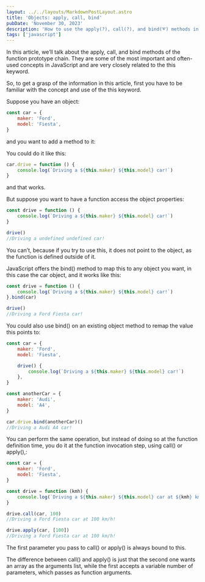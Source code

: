 ```yaml
---
layout: ../../layouts/MarkdownPostLayout.astro
title: 'Objects: apply, call, bind'
pubDate: 'November 30, 2023'
description: 'How to use the apply(?), call(?), and bind(➰) methods in JavaScript'
tags: ['javascript']
---
```


In this article, we’ll talk about the apply, call, and bind methods of the function prototype chain. They are some of the most important and often-used concepts in JavaScript and are very closely related to the this keyword.

So, to get a grasp of the information in this article, first you have to be familiar with the concept and use of the this keyword.

Suppose you have an object:

```js
const car = {
	maker: 'Ford',
	model: 'Fiesta',
}
```

and you want to add a method to it:

You could do it like this:

```js
car.drive = function () {
	console.log(`Driving a ${this.maker} ${this.model} car!`)
}
```

and that works.

But suppose you want to have a function access the object properties:

```js
const drive = function () {
	console.log(`Driving a ${this.maker} ${this.model} car!`)
}

drive()
//Driving a undefined undefined car!
```

You can’t, because if you try to use this, it does not point to the object, as the function is defined outside of it.

JavaScript offers the bind() method to map this to any object you want, in this case the car object, and it works like this:

```js
const drive = function () {
	console.log(`Driving a ${this.maker} ${this.model} car!`)
}.bind(car)

drive()
//Driving a Ford Fiesta car!
```

You could also use bind() on an existing object method to remap the value this points to:

```js
const car = {
	maker: 'Ford',
	model: 'Fiesta',

	drive() {
		console.log(`Driving a ${this.maker} ${this.model} car!`)
	},
}

const anotherCar = {
	maker: 'Audi',
	model: 'A4',
}

car.drive.bind(anotherCar)()
//Driving a Audi A4 car!
```

You can perform the same operation, but instead of doing so at the function definition time, you do it at the function invocation step, using call() or apply(),:

```js
const car = {
	maker: 'Ford',
	model: 'Fiesta',
}

const drive = function (kmh) {
	console.log(`Driving a ${this.maker} ${this.model} car at ${kmh} km/h!`)
}

drive.call(car, 100)
//Driving a Ford Fiesta car at 100 km/h!

drive.apply(car, [100])
//Driving a Ford Fiesta car at 100 km/h!
```

The first parameter you pass to call() or apply() is always bound to this.

The difference between call() and apply() is just that the second one wants an array as the arguments list, while the first accepts a variable number of parameters, which passes as function arguments.
